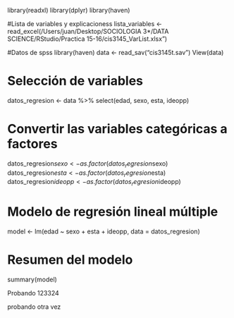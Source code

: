 library(readxl)
library(dplyr)
library(haven)

#Lista de variables y explicacioness
lista_variables <- read_excel(/Users/juan/Desktop/SOCIOLOGIA 3*/DATA SCIENCE/RStudio/Practica 15-16/cis3145_VarList.xlsx")

#Datos de spss
library(haven)
data <- read_sav("cis3145t.sav")
View(data)

# Selección de variables
datos_regresion <- data %>%
  select(edad, sexo, esta, ideopp)

# Convertir las variables categóricas a factores
datos_regresion$sexo <- as.factor(datos_regresion$sexo)
datos_regresion$esta <- as.factor(datos_regresion$esta)
datos_regresion$ideopp <- as.factor(datos_regresion$ideopp)

# Modelo de regresión lineal múltiple
model <- lm(edad ~ sexo + esta + ideopp, data = datos_regresion)

# Resumen del modelo
summary(model)


Probando 123324

probando otra vez

